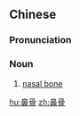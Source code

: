 ==Chinese==
{{zh-forms}}

===Pronunciation===
{{zh-pron
|m=bígǔ
|c=bei6 gwat1
|cat=n
}}

===Noun===
{{zh-noun}}

# {{lb|zh|skeleton}} [[nasal bone]]

[[hu:鼻骨]]
[[zh:鼻骨]]